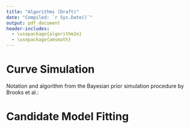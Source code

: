 ```yaml
---
title: "Algorithms (Draft)"
date: "Compiled: `r Sys.Date()`"
output: pdf_document
header-includes:
  - \usepackage{algorithm2e}
  - \usepackage{amsmath}
---
```


# Curve Simulation

Notation and algorithm from the Bayesian prior simulation procedure by Brooks et al.:

\begin{algorithm}[H]

  \SetAlgoLined

  % Parameters
  \SetKw{empseas}{$s$}
  \SetKw{shape}{$f$}
  \SetKw{noise}{$\sigma$}
  \SetKw{pkht}{$\theta$}
  \SetKw{pacing}{$\nu$}
  \SetKw{numreps}{$R$}
  \SetKw{week}{$i$}

  % Parameter Descriptions
  \empseas{: empirical season} \BlankLine
  \shape{$\sim U\{\hat{f} : \text{historical season} s\}$} \BlankLine
  \noise{$\sim U\{ \hat{\tau}_s : \text{historical season} s$} \BlankLine
  \pkht{$\sim U \left[ \theta_m, \theta_M \right]$} \BlankLine
  \pacing{$\sim U \left[ 0.75, 1.25 \right]$} \BlankLine
  \numreps{: number of hypothetical seasons to Simulate} \BlankLine

  % Algorithm
  \ForEach{\empseas}{
    Fit $trendfilter(s) \rightarrow f(j)$\;
    \BlankLine

    \ForEach{\week where j = \week}{
      Calculate $\hat{\tau}^2_i = (y_{s,i} - \hat{f}_{s,j})^2$\;
    }
    \BlankLine
    Calculate $\hat{\tau}^2_s = { \genfrac {}{}{0pt}{0}{avg}{i} } \left( \hat{\tau}_i \right)$\;
  }
  \BlankLine

  \For{i = 1 to \numreps}{
    Draw $\left< \shape, \noise, \pkht, \nu \right>$\;
    Simulate curve as $f(i) + \epsilon, \text{ } \epsilon \sim N(0, \hat{\tau}^2_s)$\;
  }
\end{algorithm}


# Candidate Model Fitting

\begin{algorithm}[H]

  \SetAlgoLined

  % Parameters
  \SetKw{hihctrain}{$N_{train}$}  
  \SetKw{hihctest}{$N_{test}$}
  \SetKw{model}{$M$}
  \SetKw{varset}{$V$}
  \SetKw{outcomes}{$Y$}
  \SetKw{priorprd}{$k$}
  \SetKw{brep}{$B$}

  \SetKwFunction{ModelSelect}{ModelSelect}

  % Parameter Descriptions
  \hihctrain{: Size of training set }
  \BlankLine

  \hihctest{: Size of test set }
  \BlankLine

  \model{: Candidate model }
  \BlankLine

  \varset{: Variable set}
  \BlankLine

  \brep{: Number of bootstrap replicates}
  \BlankLine

  \outcomes{$\in$ \{peak hospitalizations, peak week, cumulative hospitalizations\} }
  \BlankLine\BlankLine


  % Algorithm

  $trainset$ $\leftarrow$ store half of simulated hypothetical hospitalization curves
  \BlankLine

  $testset$ $\leftarrow$ store other half of simulated hypothetical hospitalization curves
  \BlankLine

  \ForEach{\model}{

    Draw \brep of size \ $N_{train}$ from $trainset$.

    \ForEach{$b$ in \brep}{

      Run {\ModelSelect{\model, \varset, \brep, \text{AIC}, \text{backward stepwise}}};

      \ForEach{\outcomes}{
          Predict $\hat{Y}$ using \model\;
          Calculate root mean squared error and relative bias.
      }
    }
    Fit selected model from {\ModelSelect} to $testset$ \;

    \ForEach{\outcomes}{
      Predict $\hat{Y}$ using \model \;
      Calculate root mean squared error and relative bias.
    }
  }
  \BlankLine

\end{algorithm}
